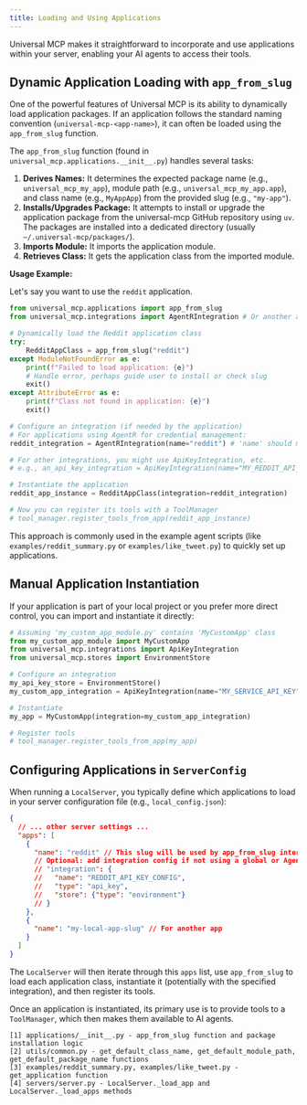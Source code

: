 ```yaml
---
title: Loading and Using Applications
---
```


Universal MCP makes it straightforward to incorporate and use applications within your server, enabling your AI agents to access their tools.

## Dynamic Application Loading with `app_from_slug`

One of the powerful features of Universal MCP is its ability to dynamically load application packages. If an application follows the standard naming convention (`universal-mcp-<app-name>`), it can often be loaded using the `app_from_slug` function.

The `app_from_slug` function (found in `universal_mcp.applications.__init__.py`) handles several tasks:
1.  **Derives Names:** It determines the expected package name (e.g., `universal_mcp_my_app`), module path (e.g., `universal_mcp_my_app.app`), and class name (e.g., `MyAppApp`) from the provided slug (e.g., `"my-app"`).
2.  **Installs/Upgrades Package:** It attempts to install or upgrade the application package from the universal-mcp GitHub repository using `uv`. The packages are installed into a dedicated directory (usually `~/.universal-mcp/packages/`).
3.  **Imports Module:** It imports the application module.
4.  **Retrieves Class:** It gets the application class from the imported module.

**Usage Example:**

Let's say you want to use the `reddit` application.

```python
from universal_mcp.applications import app_from_slug
from universal_mcp.integrations import AgentRIntegration # Or another appropriate integration

# Dynamically load the Reddit application class
try:
    RedditAppClass = app_from_slug("reddit")
except ModuleNotFoundError as e:
    print(f"Failed to load application: {e}")
    # Handle error, perhaps guide user to install or check slug
    exit()
except AttributeError as e:
    print(f"Class not found in application: {e}")
    exit()

# Configure an integration (if needed by the application)
# For applications using AgentR for credential management:
reddit_integration = AgentRIntegration(name="reddit") # 'name' should match the integration configured on AgentR

# For other integrations, you might use ApiKeyIntegration, etc.
# e.g., an_api_key_integration = ApiKeyIntegration(name="MY_REDDIT_API_KEY_CONFIG", store=my_store)

# Instantiate the application
reddit_app_instance = RedditAppClass(integration=reddit_integration)

# Now you can register its tools with a ToolManager
# tool_manager.register_tools_from_app(reddit_app_instance)
```

This approach is commonly used in the example agent scripts (like `examples/reddit_summary.py` or `examples/like_tweet.py`) to quickly set up applications.

## Manual Application Instantiation

If your application is part of your local project or you prefer more direct control, you can import and instantiate it directly:

```python
# Assuming 'my_custom_app_module.py' contains 'MyCustomApp' class
from my_custom_app_module import MyCustomApp
from universal_mcp.integrations import ApiKeyIntegration
from universal_mcp.stores import EnvironmentStore

# Configure an integration
my_api_key_store = EnvironmentStore()
my_custom_app_integration = ApiKeyIntegration(name="MY_SERVICE_API_KEY", store=my_api_key_store)

# Instantiate
my_app = MyCustomApp(integration=my_custom_app_integration)

# Register tools
# tool_manager.register_tools_from_app(my_app)
```

## Configuring Applications in `ServerConfig`

When running a `LocalServer`, you typically define which applications to load in your server configuration file (e.g., `local_config.json`):

```json
{
  // ... other server settings ...
  "apps": [
    {
      "name": "reddit" // This slug will be used by app_from_slug internally
      // Optional: add integration config if not using a global or AgentR managed one
      // "integration": {
      //   "name": "REDDIT_API_KEY_CONFIG",
      //   "type": "api_key",
      //   "store": {"type": "environment"}
      // }
    },
    {
      "name": "my-local-app-slug" // For another app
    }
  ]
}
```
The `LocalServer` will then iterate through this `apps` list, use `app_from_slug` to load each application class, instantiate it (potentially with the specified integration), and then register its tools.

Once an application is instantiated, its primary use is to provide tools to a `ToolManager`, which then makes them available to AI agents.

```
[1] applications/__init__.py - app_from_slug function and package installation logic
[2] utils/common.py - get_default_class_name, get_default_module_path, get_default_package_name functions
[3] examples/reddit_summary.py, examples/like_tweet.py - get_application function
[4] servers/server.py - LocalServer._load_app and LocalServer._load_apps methods
```
